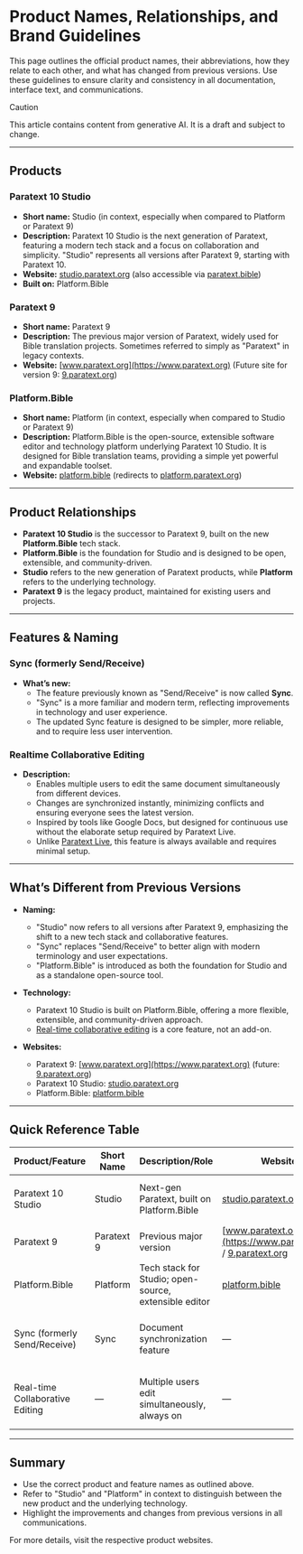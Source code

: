 
<Meta title="Guidelines/Product Names" />

# Product Names, Relationships, and Brand Guidelines

This page outlines the official product names, their abbreviations, how they relate to each other, and what has changed from previous versions. Use these guidelines to ensure clarity and consistency in all documentation, interface text, and communications.

> [!CAUTION]
> This article contains content from generative AI. It is a draft and subject to change.

---

## Products

### Paratext 10 Studio

- **Short name:** Studio (in context, especially when compared to Platform or Paratext 9)
- **Description:** Paratext 10 Studio is the next generation of Paratext, featuring a modern tech stack and a focus on collaboration and simplicity. "Studio" represents all versions after Paratext 9, starting with Paratext 10.
- **Website:** [studio.paratext.org](https://studio.paratext.org) (also accessible via [paratext.bible](https://paratext.bible))
- **Built on:** Platform.Bible

### Paratext 9

- **Short name:** Paratext 9
- **Description:** The previous major version of Paratext, widely used for Bible translation projects. Sometimes referred to simply as "Paratext" in legacy contexts.
- **Website:** [www.paratext.org](https://www.paratext.org)
  (Future site for version 9: [9.paratext.org](https://9.paratext.org))

### Platform.Bible

- **Short name:** Platform (in context, especially when compared to Studio or Paratext 9)
- **Description:** Platform.Bible is the open-source, extensible software editor and technology platform underlying Paratext 10 Studio. It is designed for Bible translation teams, providing a simple yet powerful and expandable toolset.
- **Website:** [platform.bible](https://platform.bible) (redirects to [platform.paratext.org](https://platform.paratext.org))

---

## Product Relationships

- **Paratext 10 Studio** is the successor to Paratext 9, built on the new **Platform.Bible** tech stack.
- **Platform.Bible** is the foundation for Studio and is designed to be open, extensible, and community-driven.
- **Studio** refers to the new generation of Paratext products, while **Platform** refers to the underlying technology.
- **Paratext 9** is the legacy product, maintained for existing users and projects.

---

## Features & Naming

### Sync (formerly Send/Receive)

- **What’s new:**
  - The feature previously known as "Send/Receive" is now called **Sync**.
  - "Sync" is a more familiar and modern term, reflecting improvements in technology and user experience.
  - The updated Sync feature is designed to be simpler, more reliable, and to require less user intervention.

### Realtime Collaborative Editing

- **Description:**
  - Enables multiple users to edit the same document simultaneously from different devices.
  - Changes are synchronized instantly, minimizing conflicts and ensuring everyone sees the latest version.
  - Inspired by tools like Google Docs, but designed for continuous use without the elaborate setup required by Paratext Live.
  - Unlike [Paratext Live](https://paratext.org/2019/12/10/new-paratext-live-server/), this feature is always available and requires minimal setup.

---

## What’s Different from Previous Versions

- **Naming:**

  - "Studio" now refers to all versions after Paratext 9, emphasizing the shift to a new tech stack and collaborative features.
  - "Sync" replaces "Send/Receive" to better align with modern terminology and user expectations.
  - "Platform.Bible" is introduced as both the foundation for Studio and as a standalone open-source tool.

- **Technology:**

  - Paratext 10 Studio is built on Platform.Bible, offering a more flexible, extensible, and community-driven approach.
  - [Real-time collaborative editing](https://en.wikipedia.org/wiki/Collaborative_real_time_editor) is a core feature, not an add-on.

- **Websites:**
  - Paratext 9: [www.paratext.org](https://www.paratext.org) (future: [9.paratext.org](https://9.paratext.org))
  - Paratext 10 Studio: [studio.paratext.org](https://studio.paratext.org)
  - Platform.Bible: [platform.bible](https://platform.bible)

---

## Quick Reference Table

| Product/Feature                 | Short Name | Description/Role                                      | Website                                                                                 | Notes                                 |
| ------------------------------- | ---------- | ----------------------------------------------------- | --------------------------------------------------------------------------------------- | ------------------------------------- |
| Paratext 10 Studio              | Studio     | Next-gen Paratext, built on Platform.Bible            | [studio.paratext.org](https://studio.paratext.org)                                      | All versions after Paratext 9         |
| Paratext 9                      | Paratext 9 | Previous major version                                | [www.paratext.org](https://www.paratext.org) / [9.paratext.org](https://9.paratext.org) | Legacy product                        |
| Platform.Bible                  | Platform   | Tech stack for Studio; open-source, extensible editor | [platform.bible](https://platform.bible)                                                | Foundation for Studio                 |
| Sync (formerly Send/Receive)    | Sync       | Document synchronization feature                      | —                                                                                       | Simpler, more reliable than before    |
| Real-time Collaborative Editing | —          | Multiple users edit simultaneously, always on         | —                                                                                       | Replaces Paratext Live, always active |

---

## Summary

- Use the correct product and feature names as outlined above.
- Refer to "Studio" and "Platform" in context to distinguish between the new product and the underlying technology.
- Highlight the improvements and changes from previous versions in all communications.

For more details, visit the respective product websites.
